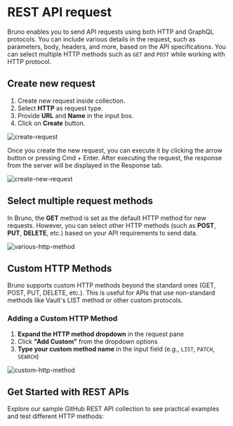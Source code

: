 
# REST API request

Bruno enables you to send API requests using both HTTP and GraphQL protocols. You can include various details in the request, such as parameters, body, headers, and more, based on the API specifications.
You can select multiple HTTP methods such as `GET` and `POST` while working with HTTP protocol.

## Create new request

1. Create new request inside collection.
2. Select **HTTP** as request type.
3. Provide **URL** and **Name** in the input box.
4. Click on **Create** button.

![create-request](/screenshots/send-request/rest/create-request.webp)

Once you create the new request, you can execute it by clicking the arrow button or pressing Cmd + Enter. After executing the request, the response from the server will be displayed in the Response tab.

![create-new-request](/screenshots/send-request/rest/create-new-request.webp)

## Select multiple request methods

In Bruno, the **GET** method is set as the default HTTP method for new requests. However, you can select other HTTP methods (such as **POST**, **PUT**, **DELETE**, etc.) based on your API requirements to send data.

![various-http-method](/screenshots/send-request/rest/various-http-method.webp)

## Custom HTTP Methods

Bruno supports custom HTTP methods beyond the standard ones (GET, POST, PUT, DELETE, etc.). This is useful for APIs that use non-standard methods like Vault's LIST method or other custom protocols.

### Adding a Custom HTTP Method

1. **Expand the HTTP method dropdown** in the request pane
2. Click **"Add Custom"** from the dropdown options
3. **Type your custom method name** in the input field (e.g., `LIST`, `PATCH`, `SEARCH`)

![custom-http-method](/screenshots/send-request/rest/custom-http-methods.webp)

## Get Started with REST APIs

Explore our sample GitHub REST API collection to see practical examples and test different HTTP methods:

<BrunoButton 
  collectionUrl="https://github.com/bruno-collections/github-rest-api-collection"
  width={160}
  height={40}
/>

